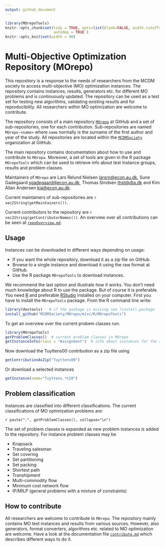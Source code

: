 ```yaml
---
output: github_document
---
```


```r
library(MOrepoTools)
knitr::opts_chunk$set(tidy = TRUE, opts=list(blank=FALSE, width.cutoff=120), cache = FALSE, 
                      autodep = TRUE )
knitr::opts_knit$set(width = 90)
```


# Multi-Objective Optimization Repository (MOrepo)

This repository is a response to the needs of researchers from the MCDM society to access multi-objective (MO) optimization instances. The repository contains instances, results, generators etc. for different MO problems and is continuously updated. The repository can be used as a test set for testing new algorithms, validating existing results and for reproducibility. All researchers within MO optimization are welcome to contribute. 

The repository consists of a main repository [`MOrepo`](https://github.com/MCDMSociety/MOrepo) at GitHub and a set of sub-repositories, one for each contribution. Sub-repositories are named `MOrepo-<name>` where `name` normally is the surname of the first author and year of the study. All repositories are located within the [`MCDMSociety`](https://github.com/MCDMSociety/) organization at GitHub. 

The main repository contains documentation about how to use and contribute to `MOrepo`. Moreover, a set of tools are given in the R package `MOrepoTools` which can be used to retrieve info about test instance groups, results and problem classes. 

<!-- - `instances` - A folder containing the instance sets. Each instance set in contained in a subfolder for each paper using the instances the first time. -->
<!-- - `results` - A folder containing results for the instances. Results may be a set of nondominated points (or an approximation), upper and lower bounds etc. Results are not stored in the `instances` folder since different papers may have results for the same instances. -->
<!-- - `misc` - A folder with stuff that cannot be included into the two folders above such as R packages, generators, converters etc.  -->

Maintainers of `MOrepo` are Lars Relund Nielsen <larsrn@econ.au.dk>, Sune Gadegaard <sgadegaard@econ.au.dk>, Thomas Stridsen <thst@dta.dk> and Kim Allan Andersen <kia@econ.au.dk>. 

Current maintainers of sub-repositories are `r vec2String(getMaintainers())`.

Current contributors to the repository are `r vec2String(getContributorNames())`. An overview over all contributions can be seen at [`repoOverview.md`](repoOverview.md).


## Usage

Instances can be downloaded in different ways depending on usage:

   - If you want the whole repository, download it as a zip file on GitHub.
   - Browse to a single instance and download it using the raw format at GitHub.
   - Use the R package `MOrepoTools` to download instances.
   
We recommend the last option and illustrate how it works. You don't need much knowledge about R to use the package. But of course it is preferable. You need [R](https://www.r-project.org/) and preferable [RStudio](https://www.rstudio.com/) installed on your computer. First you have to install the `MOrepoTools` package. From the R command line write:

```r
library(devtools)   # if the package is missing see ?install.package 
install_github("MCDMSociety/MOrepo/misc/R/MOrepoTools")
```


To get an overview over the current probem classes run:

```r
library(MOrepoTools)
getProblemClasses()  # current problem classes in MOrepo
getInstanceInfo(class = "Assignment")  # info about instances for the assignment problem
```

Now download the Tuyttens00 contribution as a zip file using 

```r
getContributionAsZip("Tuyttens00")
```

Or download a selected instances 

```r
getInstance(name="Tuyttens.*n10")
```




## Problem classification
 
Instances are classified into different classifications. The current classifications of MO optimization problems are:

`r paste("-", getProblemClasses(), collapse="\n")`

The set of problem classes is expanded as new problem instances is added to the repository. For instance problem classes may be 

- Knapsack
- Traveling salesman
- Set covering
- Set partitioning
- Set packing 
- Shortest path
- Transhipment
- Multi-commodity flow
- Minimum cost network flow
- IP/MILP (general problems with a mixture of constraints) 



## How to contribute

All researchers are welcome to contribute to `MOrepo`. The repository mainly contains MO test instances and results from various sources. However, also generators, format converters, algorithms etc. related to MO optimization are welcome. Have a look at the documentation file [`contribute.md`](contribute.md) which describes different ways to do it. 









<!-- ## Instance format 

 
 - Free MPS format
 - Raw with desc









## Validators


R package

- check a contribution
- download a set of test instances
- download solutions and plot
- download citation
- merge ndsets



 

 
 
## Instance numbering


## Biblography










The MCDM society would benefit from a joint multi-objective optimization repository with MOO instances and algorithms. In this talk we will present our ideas about the open-source Multi-Objective Optimization Repository (MOPR) and give an overview over current features and progress. The talk is also open for discussion about feature requests etc.   -->
